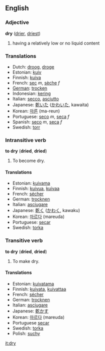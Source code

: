 ==English==
=== Adjective ===
'''dry''' ([[drier]], [[driest]])

#having a relatively low or no liquid content

=== Translations ===
*Dutch: [[droog]], [[droge]]
*Estonian: [[kuiv]]
*Finnish: [[kuiva]]
*French: [[sec]] ''m'', [[sèche]] ''f''
*[[German]]: [[trocken]]
*Indonesian: [[kering]]
*Italian: [[secco]], [[asciutto]]
*Japanese: [[乾いた]] ([[かわいた]], kawaita)
*Korean: [[마른]] (ma-reun)
*Portuguese: [[seco]] ''m'', [[seca]] ''f''
*Spanish: [[seco]] ''m'', [[seca]] ''f''
*Swedish: [[torr]]

===Intransitive verb===
'''to dry''' ('''dried''', '''dried''')

#To become dry.

====Translations====
*Estonian: [[kuivama]]
*Finnish: [[kuivua]], [[kuivaa]]
*French: [[sécher]]
*German: [[trocknen]]
*Italian: [[asciugare]]
*Japanese: [[乾く]] ([[かわく]], kawaku)
*Korean: [[마르다]] (mareuda)
*Portuguese: [[secar]]
*Swedish: [[torka]]

===Transitive verb===
'''to dry''' ('''dried''', '''dried''')

#To make dry.

====Translations====
*Estonian: [[kuivatama]]
*Finnish: [[kuivata]], [[kuivattaa]]
*French: [[sécher]]
*German: [[trocknen]]
*Italian: [[asciugare]]
*Japanese: [[乾かす]]
*Korean: [[마르다]] (mareuda)
*Portuguese [[secar]]
*Swedish: [[torka]]
*Polish: [[suchy]]

[[it:dry]]